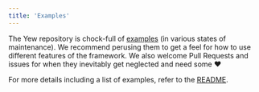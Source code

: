 ```yaml
---
title: 'Examples'
---
```


The Yew repository is chock-full of [examples] \(in various states of maintenance\).
We recommend perusing them to get a feel for how to use different features of the framework.
We also welcome Pull Requests and issues for when they inevitably get neglected and need some ♥️

For more details including a list of examples, refer to the [README][examples].

[examples]: https://github.com/yewstack/yew/tree/yew-v0.19.3/examples
